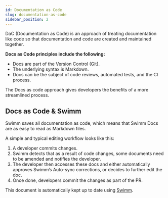 ```yaml
---
id: Documentation as Code
slug: documentation-as-code
sidebar_position: 2
---
```



DaC (Documentation as Code) is an approach of treating documentation like code so that documentation and code are created and maintained together.

**Docs as Code principles include the following:**

- Docs are part of the Version Control (Git).
- The underlying syntax is Markdown.
- Docs can be the subject of code reviews, automated tests, and the CI process.

The Docs as code approach gives developers the benefits of a more streamlined process.

## Docs as Code & Swimm

Swimm saves all documentation as code, which means that Swimm Docs are as easy to read as Markdown files.

A simple and typical editing workflow looks like this:

1.  A developer commits changes.
2.  Swimm detects that as a result of code changes, some documents need to be amended and notifies the developer.
3.  The developer then accesses these docs and either automatically approves Swimm’s Auto-sync corrections, or decides to further edit the doc.
4.  Once done, developers commit the changes as part of the PR.

This document is automatically kept up to date using [Swimm](https://swimm.io).
